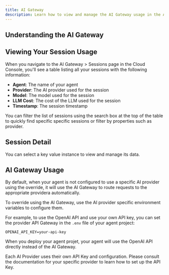 ```yaml
---
title: AI Gateway
description: Learn how to view and manage the AI Gateway usage in the Agentuity Cloud Console
---
```


## Understanding the AI Gateway


<ThemeImage baseName="aigateway" alt="AI Gateway" width={3680} height={ 2382} />

## Viewing Your Session Usage

When you navigate to the AI Gateway > Sessions page in the Cloud Console, you'll see a table listing all your sessions with the following information:

- **Agent**: The name of your agent
- **Provider**: The AI provider used for the session
- **Model**: The model used for the session
- **LLM Cost**: The cost of the LLM used for the session
- **Timestamp**: The session timestamp

You can filter the list of sessions using the search box at the top of the table to quickly find specific specific sessions or filter by properties such as provider.

## Session Detail

You can select a key value instance to view and manage its data.

<ThemeImage baseName="aigateway-detail" alt="AI Gateway Session Detail"/>


## AI Gateway Usage

By default, when your agent is not configured to use a specific AI provider using the override, it will use the AI Gateway to route requests to the appropriate providera automatically.

To override using the AI Gateway, use the AI provider specific environment variables to configure them. 

For example, to use the OpenAI API and use your own API key, you can set the provider API Gateway in the `.env` file of your agent project:


```
OPENAI_API_KEY=your-api-key
```

When you deploy your agent projet, your agent will use the OpenAI API directly instead of the AI Gateway.

<Callout type="info">
Each AI Provider uses their own API Key and configuration. Please consult the documentation for your specific provider to learn how to set up the API Key.
</Callout>

